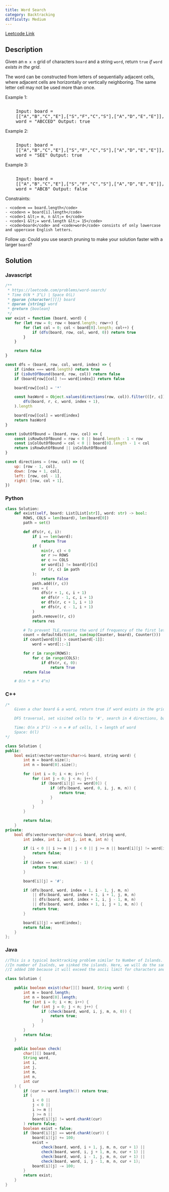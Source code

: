 ```yaml
---
title: Word Search
category: Backtracking
difficulty: Medium
---
```


<Callout>

[Leetcode Link](https://leetcode.com/problems/word-search)

</Callout>

## Description

Given an <code>m x n</code> grid of characters <code>board</code> and a string <code>word</code>, return <code>true</code> _if_ <code>word</code> _exists in the grid_.

The word can be constructed from letters of sequentially adjacent cells, where adjacent cells are horizontally or vertically neighboring. The same letter cell may not be used more than once.

Example 1:

<Image
	alt=""
	src="https://assets.leetcode.com/uploads/2020/11/04/word2.jpg"
	width={322}
	height={242}
/>
<br />
<pre className="overflow-x-auto">
	Input: board =
	[[&quot;A&quot;,&quot;B&quot;,&quot;C&quot;,&quot;E&quot;],[&quot;S&quot;,&quot;F&quot;,&quot;C&quot;,&quot;S&quot;],[&quot;A&quot;,&quot;D&quot;,&quot;E&quot;,&quot;E&quot;]],
	word = &quot;ABCCED&quot; Output: true
</pre>

Example 2:

<Image
	alt=""
	src="https://assets.leetcode.com/uploads/2020/11/04/word-1.jpg"
	width={322}
	height={242}
/>
<br />
<pre className="overflow-x-auto">
	Input: board =
	[[&quot;A&quot;,&quot;B&quot;,&quot;C&quot;,&quot;E&quot;],[&quot;S&quot;,&quot;F&quot;,&quot;C&quot;,&quot;S&quot;],[&quot;A&quot;,&quot;D&quot;,&quot;E&quot;,&quot;E&quot;]],
	word = &quot;SEE&quot; Output: true
</pre>

Example 3:

<Image
	alt=""
	src="https://assets.leetcode.com/uploads/2020/10/15/word3.jpg"
	width={322}
	height={242}
/>
<br />
<pre className="overflow-x-auto">
	Input: board =
	[[&quot;A&quot;,&quot;B&quot;,&quot;C&quot;,&quot;E&quot;],[&quot;S&quot;,&quot;F&quot;,&quot;C&quot;,&quot;S&quot;],[&quot;A&quot;,&quot;D&quot;,&quot;E&quot;,&quot;E&quot;]],
	word = &quot;ABCB&quot; Output: false
</pre>

Constraints:

    - <code>m == board.length</code>
    - <code>n = board[i].length</code>
    - <code>1 &lt;= m, n &lt;= 6</code>
    - <code>1 &lt;= word.length &lt;= 15</code>
    - <code>board</code> and <code>word</code> consists of only lowercase and uppercase English letters.

Follow up: Could you use search pruning to make your solution faster with a larger <code>board</code>?

## Solution

### Javascript

```javascript
/**
 * https://leetcode.com/problems/word-search/
 * Time O(N * 3^L) | Space O(L)
 * @param {character[][]} board
 * @param {string} word
 * @return {boolean}
 */
var exist = function (board, word) {
	for (let row = 0; row < board.length; row++) {
		for (let col = 0; col < board[0].length; col++) {
			if (dfs(board, row, col, word, 0)) return true
		}
	}

	return false
}

const dfs = (board, row, col, word, index) => {
	if (index === word.length) return true
	if (isOutOfBound(board, row, col)) return false
	if (board[row][col] !== word[index]) return false

	board[row][col] = '*'

	const hasWord = Object.values(directions(row, col)).filter(([r, c]) =>
		dfs(board, r, c, word, index + 1),
	).length

	board[row][col] = word[index]
	return hasWord
}

const isOutOfBound = (board, row, col) => {
	const isRowOutOfBound = row < 0 || board.length - 1 < row
	const isColOutOfBound = col < 0 || board[0].length - 1 < col
	return isRowOutOfBound || isColOutOfBound
}

const directions = (row, col) => ({
	up: [row - 1, col],
	down: [row + 1, col],
	left: [row, col - 1],
	right: [row, col + 1],
})
```

### Python

```python
class Solution:
    def exist(self, board: List[List[str]], word: str) -> bool:
        ROWS, COLS = len(board), len(board[0])
        path = set()

        def dfs(r, c, i):
            if i == len(word):
                return True
            if (
                min(r, c) < 0
                or r >= ROWS
                or c >= COLS
                or word[i] != board[r][c]
                or (r, c) in path
            ):
                return False
            path.add((r, c))
            res = (
                dfs(r + 1, c, i + 1)
                or dfs(r - 1, c, i + 1)
                or dfs(r, c + 1, i + 1)
                or dfs(r, c - 1, i + 1)
            )
            path.remove((r, c))
            return res

        # To prevent TLE,reverse the word if frequency of the first letter is more than the last letter's
        count = defaultdict(int, sum(map(Counter, board), Counter()))
        if count[word[0]] > count[word[-1]]:
            word = word[::-1]

        for r in range(ROWS):
            for c in range(COLS):
                if dfs(r, c, 0):
                    return True
        return False

    # O(n * m * 4^n)

```

### C++

```cpp
/*
    Given a char board & a word, return true if word exists in the grid

    DFS traversal, set visited cells to '#', search in 4 directions, backtrack

    Time: O(n x 3^l) -> n = # of cells, l = length of word
    Space: O(l)
*/

class Solution {
public:
    bool exist(vector<vector<char>>& board, string word) {
        int m = board.size();
        int n = board[0].size();

        for (int i = 0; i < m; i++) {
            for (int j = 0; j < n; j++) {
                if (board[i][j] == word[0]) {
                    if (dfs(board, word, 0, i, j, m, n)) {
                        return true;
                    }
                }
            }
        }

        return false;
    }
private:
    bool dfs(vector<vector<char>>& board, string word,
        int index, int i, int j, int m, int n) {

        if (i < 0 || i >= m || j < 0 || j >= n || board[i][j] != word[index]) {
            return false;
        }
        if (index == word.size() - 1) {
            return true;
        }

        board[i][j] = '#';

        if (dfs(board, word, index + 1, i - 1, j, m, n)
            || dfs(board, word, index + 1, i + 1, j, m, n)
            || dfs(board, word, index + 1, i, j - 1, m, n)
            || dfs(board, word, index + 1, i, j + 1, m, n)) {
            return true;
        }

        board[i][j] = word[index];
        return false;
    }
};

```

### Java

```java
//This is a typical backtracking problem similar to Number of Islands.
//In number of Isalnds, we sinked the islands. Here, we will do the same by adding changing the value of the char.
//I added 100 because it will exceed the ascii limit for characters and will change it to some ascii value which is not an alphabet.

class Solution {

    public boolean exist(char[][] board, String word) {
        int m = board.length;
        int n = board[0].length;
        for (int i = 0; i < m; i++) {
            for (int j = 0; j < n; j++) {
                if (check(board, word, i, j, m, n, 0)) {
                    return true;
                }
            }
        }
        return false;
    }

    public boolean check(
        char[][] board,
        String word,
        int i,
        int j,
        int m,
        int n,
        int cur
    ) {
        if (cur >= word.length()) return true;
        if (
            i < 0 ||
            j < 0 ||
            i >= m ||
            j >= n ||
            board[i][j] != word.charAt(cur)
        ) return false;
        boolean exist = false;
        if (board[i][j] == word.charAt(cur)) {
            board[i][j] += 100;
            exist =
                check(board, word, i + 1, j, m, n, cur + 1) ||
                check(board, word, i, j + 1, m, n, cur + 1) ||
                check(board, word, i - 1, j, m, n, cur + 1) ||
                check(board, word, i, j - 1, m, n, cur + 1);
            board[i][j] -= 100;
        }
        return exist;
    }
}

```
